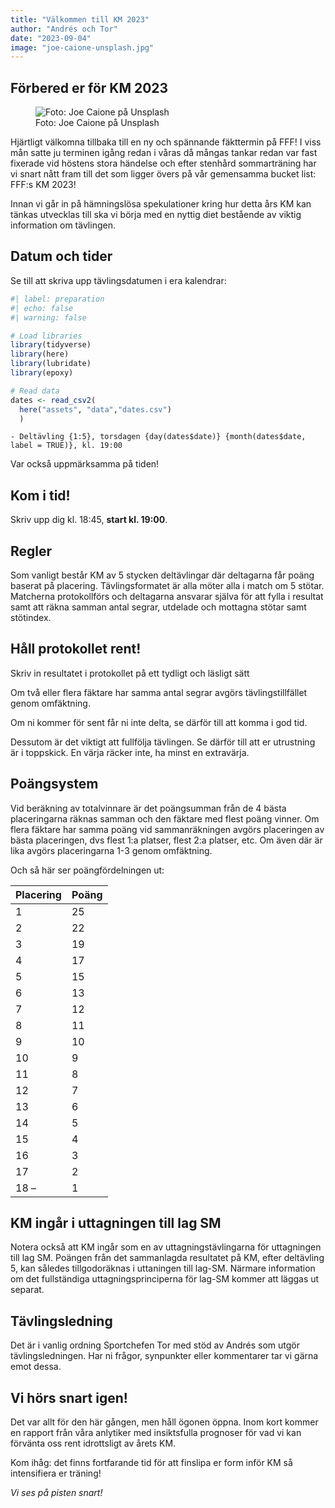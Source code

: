 ```yaml
---
title: "Välkommen till KM 2023"
author: "Andrés och Tor"
date: "2023-09-04"
image: "joe-caione-unsplash.jpg"
---
```


## Förbered er för KM 2023

![Foto: Joe Caione på Unsplash](joe-caione-unsplash.jpg)

Hjärtligt välkomna tillbaka till en ny och spännande fäkttermin på FFF! I viss mån satte ju terminen igång redan i våras då mångas tankar redan var fast fixerade vid höstens stora händelse och efter stenhård sommarträning har vi snart nått fram till det som ligger övers på vår gemensamma bucket list: FFF:s KM 2023!

Innan vi går in på hämningslösa spekulationer kring hur detta års KM kan tänkas utvecklas till ska vi börja med en nyttig diet bestående av viktig information om tävlingen.

## Datum och tider

Se till att skriva upp tävlingsdatumen i era kalendrar:

```r
#| label: preparation
#| echo: false
#| warning: false

# Load libraries
library(tidyverse)
library(here)
library(lubridate)
library(epoxy)

# Read data
dates <- read_csv2(
  here("assets", "data","dates.csv")
  )
```

```epoxy
- Deltävling {1:5}, torsdagen {day(dates$date)} {month(dates$date, label = TRUE)}, kl. 19:00
```

Var också uppmärksamma på tiden!

::: callout-note
## Kom i tid!

Skriv upp dig kl. 18:45, **start kl. 19:00**.
:::

## Regler

Som vanligt består KM av 5 stycken deltävlingar där deltagarna får poäng baserat på placering. Tävlingsformatet är alla möter alla i match om 5 stötar. Matcherna protokollförs och deltagarna ansvarar själva för att fylla i resultat samt att räkna samman antal segrar, utdelade och mottagna stötar samt stötindex.

::: callout-note
## Håll protokollet rent!

Skriv in resultatet i protokollet på ett tydligt och läsligt sätt
:::

Om två eller flera fäktare har samma antal segrar avgörs tävlingstillfället genom omfäktning.

Om ni kommer för sent får ni inte delta, se därför till att komma i god tid.

Dessutom är det viktigt att fullfölja tävlingen. Se därför till att er utrustning är i toppskick. En värja räcker inte, ha minst en extravärja.

## Poängsystem

Vid beräkning av totalvinnare är det poängsumman från de 4 bästa placeringarna räknas samman och den fäktare med flest poäng vinner. Om flera fäktare har samma poäng vid sammanräkningen avgörs placeringen av bästa placeringen, dvs flest 1:a platser, flest 2:a platser, etc. Om även där är lika avgörs placeringarna 1-3 genom omfäktning.

Och så här ser poängfördelningen ut:

| Placering | Poäng |
|-----------|-------|
| 1         | 25    |
| 2         | 22    |
| 3         | 19    |
| 4         | 17    |
| 5         | 15    |
| 6         | 13    |
| 7         | 12    |
| 8         | 11    |
| 9         | 10    |
| 10        | 9     |
| 11        | 8     |
| 12        | 7     |
| 13        | 6     |
| 14        | 5     |
| 15        | 4     |
| 16        | 3     |
| 17        | 2     |
| 18 --     | 1     |

## KM ingår i uttagningen till lag SM

Notera också att KM ingår som en av uttagningstävlingarna för uttagningen till lag SM. Poängen från det sammanlagda resultatet på KM, efter deltävling 5, kan således tillgodoräknas i uttaningen till lag-SM. Närmare information om det fullständiga uttagningsprinciperna för lag-SM kommer att läggas ut separat.

## Tävlingsledning

Det är i vanlig ordning Sportchefen Tor med stöd av Andrés som utgör tävlingsledningen. Har ni frågor, synpunkter eller kommentarer tar vi gärna emot dessa.

## Vi hörs snart igen!

Det var allt för den här gången, men håll ögonen öppna. Inom kort kommer en rapport från våra anlytiker med insiktsfulla prognoser för vad vi kan förvänta oss rent idrottsligt av årets KM.

Kom ihåg: det finns fortfarande tid för att finslipa er form inför KM så intensifiera er träning!

*Vi ses på pisten snart!*

